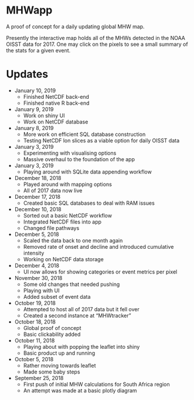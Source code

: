 # MHWapp
A proof of concept for a daily updating global MHW map.

Presently the interactive map holds all of the MHWs detected in the NOAA OISST data for 2017. One may click on the pixels to see a small summary of the stats for a given event.

# Updates

* January 10, 2019
  * Finished NetCDF back-end
  * Finished native R back-end

* January 9, 2019
  * Work on shiny UI
  * Work on NetCDF database

* January 8, 2019
  * More work on efficient SQL database construction
  * Testing NetCDF lon slices as a viable option for daily OISST data

* January 3, 2019
  * Experimenting with visualising options
  * Massive overhaul to the foundation of the app

* January 3, 2019
  * Playing around with SQLite data appending workflow

* December 18, 2018
  * Played around with mapping options
  * All of 2017 data now live 

* December 17, 2018
  * Created basic SQL databases to deal with RAM issues

* December 10, 2018
  * Sorted out a basic NetCDF workflow
  * Integrated NetCDF files into app
  * Changed file pathways

* December 5, 2018
  * Scaled the data back to one month again
  * Removed rate of onset and decline and introduced cumulative intensity
  * Working on NetCDF data storage

* December 4, 2018
  * UI now allows for showing categories or event metrics per pixel

* November 30, 2018
  * Some old changes that needed pushing
  * Playing with UI
  * Added subset of event data

* October 19, 2018
  * Attempted to host all of 2017 data but it fell over
  * Created a second instance at "MHWtracker"

* October 18, 2018
  * Global proof of concept
  * Basic clickability added

* October 11, 2018
    * Playing about with popping the leaflet into shiny
    * Basic product up and running

* October 5, 2018
    * Rather moving towards leaflet
    * Made some baby steps
    
* September 25, 2018
    * First push of initial MHW calculations for South Africa region
    * An attempt was made at a basic plotly diagram